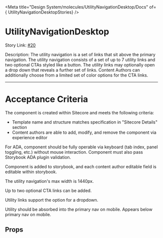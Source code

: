 
<Meta title="Design System/molecules/UtilityNavigationDesktop/Docs" of={ UtilityNavigationDesktopStories} />

# UtilityNavigationDesktop

Story Link: [#20]('https://github.com/ahc-digital/migration-planning-tracking/issues/20')

Description: The utility navigation is a set of links that sit above the primary navigation. The utility navigation consists of a set of up to 7 utility links and two optional CTAs styled like a button. The utility links may optionally open a drop down that reveals a further set of links. Content Authors can additionally choose from a limited set of color options for the CTA links.

---
# Acceptance Criteria
The component is created within Sitecore and meets the following criteria:

- Template name and structure matches specification in "Sitecore Details" section
- Content authors are able to add, modify, and remove the component via experience editor

For ADA, component should be fully operable via keyboard (tab index, panel toggling, etc.) without mouse interaction. Component must also pass Storybook ADA plugin validation.

Component is added to storybook, and each content author editable field is editable within storybook.

The utility navigation's max width is 1440px.

Up to two optional CTA links can be added.

Utility links support the option for a dropdown.

Utility should be absorbed into the primary nav on mobile. Appears below primary nav on mobile.

<Stories />

## Props
<Controls />
